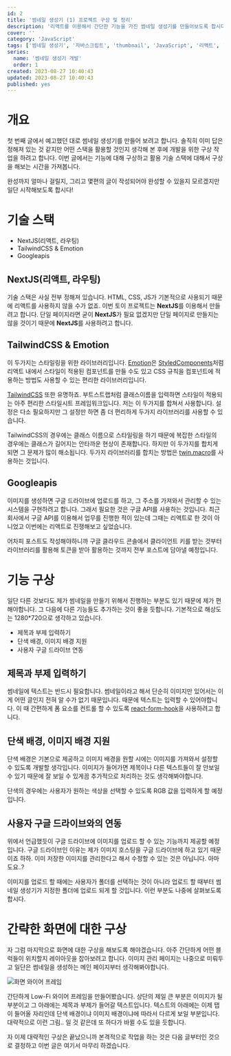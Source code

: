 ```yaml
---
id: 2
title: '썸네일 생성기 (1) 프로젝트 구상 및 정리'
description: '리액트를 이용해서 간단한 기능을 가진 썸네일 생성기를 만들어보도록 합시다. 이번 글에서는 대략적인 구상을 하는 시간을 가져봅니다.'
cover: ''
category: 'JavaScript'
tags: ['썸네일 생성기', '자바스크립트', 'thumbnail', 'JavaScript', '리액트', 'React', '구글 API', '구글 클라우드 콘솔', 'Googleapis']
series:
  name: '썸네일 생성기 개발'
  order: 1
created: 2023-08-27 10:40:43
updated: 2023-08-27 10:40:43
published: yes
---
```


# 개요
첫 번째 글에서 예고했던 대로 썸네일 생성기를 만들어 보려고 합니다. 솔직히 이미 답은 정해져 있는 것 같지만 어떤 스택을 활용할 것인지 생각해 본 후에 개발을 위한 구상 작업을 하려고 합니다. 이번 글에서는 기능에 대해 구상하고 활용 기술 스택에 대해서 구상을 해보는 시간을 가져봅니다.

완성까지 얼마나 걸릴지, 그리고 몇편의 글이 작성되어야 완성할 수 있을지 모르겠지만 일단 시작해보도록 합시다!

# 기술 스택

- NextJS(리액트, 라우팅)
- TailwindCSS & Emotion
- Googleapis

## NextJS(리액트, 라우팅)
기술 스택은 사실 전부 정해져 있습니다. HTML, CSS, JS가 기본적으로 사용되기 때문에 리액트를 사용하지 않을 수가 없죠. 이번 토이 프로젝트는 **NextJS**를 이용해서 만들려고 합니다. 단일 페이지라면 굳이 **NextJS**가 필요 없겠지만 단일 페이지로 만들지는 않을 것이기 때문에 **NextJS**를 사용하려고 합니다.

## TailwindCSS & Emotion
이 두가지는 스타일링을 위한 라이브러리입니다. <A href='https://emotion.sh/docs/introduction' external>Emotion</A>은 <A href='https://styled-components.com/' external>StyledComponents</A>처럼 리액트 내에서 스타일이 적용된 컴포넌트를 만들 수도 있고 CSS 규칙을 컴포넌트에 적용하는 방법도 사용할 수 있는 편리한 라이브러리입니다.

<A href='https://tailwindcss.com/' external>TailwindCSS</A> 또한 유명하죠. 부트스트랩처럼 클래스이름을 입력하면 스타일이 적용되는 아주 편리한 스타일시트 프레임워크입니다. 저는 이 두가지를 합쳐서 사용합니다. 설정은 다소 필요하지만 그 설정만 하면 좀 더 편리하게 두가지 라이브러리를 사용할 수 있습니다.

TailwindCSS의 경우에는 클래스 이름으로 스타일링을 하기 때문에 복잡한 스타일의 경우에는 클래스가 길어지는 안타까운 현상이 존재합니다. 하지만 이 두가지를 합치게 되면 그 문제가 많이 해소됩니다. 두가지 라이브러리를 합치는 방법은 <A href='https://github.com/ben-rogerson/twin.macro' external>twin.macro</A>를 사용하는 것입니다.

## Googleapis
이미지를 생성하면 구글 드라이브에 업로드를 하고, 그 주소를 가져와서 관리할 수 있는 시스템을 구현하려고 합니다. 그래서 필요한 것은 구글 API를 사용하는 것입니다. 최근 회사에서 구글 API를 이용해서 업무를 진행한 적이 있는데 그때는 리액트로 한 것이 아니었고 이번에는 리액트로 진쟁해보고 싶었습니다.

어차피 포스트도 작성해야하니까 구글 클라우드 콘솔에서 클라이언트 키를 받는 것부터 라이브러리를 활용해 토큰을 받아 활용하는 것까지 전부 포스트에 담아낼 예정입니다.

# 기능 구상
일단 다른 것보다도 제가 썸네일을 만들기 위해서 진행하는 부분도 있기 때문에 제가 편해야합니다. 그 다음에 다른 기능들도 추가하는 것이 좋을 듯합니다. 기본적으로 해상도는 1280\*720으로 생각하고 있습니다.

- 제목과 부제 입력하기
- 단색 배경, 이미지 배경 지원
- 사용자 구글 드라이브 연동

## 제목과 부제 입력하기
썸네일에 텍스트는 반드시 필요합니다. 썸네일이라고 해서 단순히 이미지만 있어서는 이게 어떤 글인지 전혀 알 수가 없기 때문입니다. 때문에 텍스트는 입력할 수 있어야합니다. 이 때 간편하게 폼 요소를 컨트롤 할 수 있도록 <A href='https://www.react-hook-form.com/' external>react-form-hook</A>을 사용하려고 합니다.

## 단색 배경, 이미지 배경 지원
단색 배경은 기본으로 제공하고 이미지 배경을 원할 시에는 이미지를 가져와서 설정할 수 있도록 개발할 생각입니다. 이미지가 들어가면 제목이나 다른 텍스트들이 잘 안보일 수 있기 때문에 잘 보일 수 있게끔 추가적으로 처리하는 것도 생각해봐야합니다.

단색의 경우에는 사용자가 원하는 색상을 선택할 수 있도록 RGB 값을 입력하게 할 예정입니다.

## 사용자 구글 드라이브와의 연동
위에서 언급했듯이 구글 드라이브에 이미지를 업로드 할 수 있는 기능까지 제공할 예정입니다. 구글 드라이브인 이유는 제가 이미지 호스팅을 구글 드라이브에 하고 있기 때문이죠 하하. 이미 저장한 이미지를 관리한다고 해서 수정할 수 있는 것은 아닙니다. 아마도요..?

이미지를 업로드 할 때에는 사용자가 폴더를 선택하는 것이 아니라 업로드 할 때부터 썸네일 생성기가 지정한 폴더에 업로드 되게 할 것입니다. 이런 부분도 나중에 살펴보도록 합시다.

# 간략한 화면에 대한 구상
자 그럼 마지막으로 화면에 대한 구상을 해보도록 해야겠습니다. 아주 간단하게 어떤 블럭들이 위치할지 레이아웃을 잡아보려고 합니다. 이미지 관리 페이지는 나중으로 미뤄두고 일단은 썸네일을 생성하는 메인 페이지부터 생각해봐야합니다.

<Image src='https://drive.google.com/file/d/1xjTBjwOhyFgE0xxgOlie_gF_E4oLPvUL/view?usp=drive_link' alt='화면 와이어 프레임' drive />

간단하게 Low-Fi 와이어 프레임을 만들어봤습니다. 상단의 제일 큰 부분은 이미지가 될 부분이고 그 아래에는 제목과 부제가 들어갈 텍스트입니다. 텍스트의 아래에는 이제 탭이 들어올 자리인데 단색 배경이냐 이미지 배경이냐에 따라서 다르게 보일 부분입니다. 대략적으로 이런 그림.. 일 것 같은데 또 하다가 바뀔 수도 있을 듯합니다.

자 이제 대략적인 구상은 끝났으니까 본격적으로 작업을 하는 것은 다음 글부터인 것으로 결정하고 이번 글은 여기서 마무리 하겠습니다.
